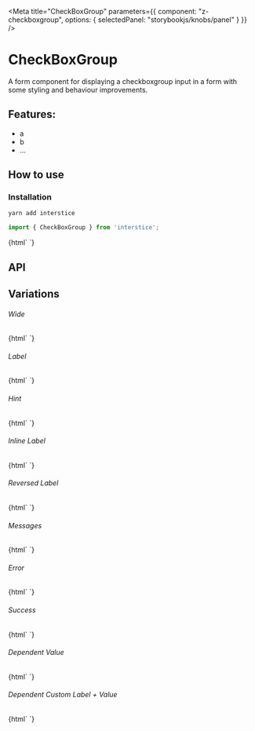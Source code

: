 

<Meta 
  title="CheckBoxGroup"
  parameters={{
    component: "z-checkboxgroup",
    options: { selectedPanel: "storybookjs/knobs/panel" }
  }}
/>

# CheckBoxGroup 

A form component for displaying a checkboxgroup input in a form with some styling and behaviour improvements.

## Features:

- a
- b
- ...

## How to use

### Installation

```bash
yarn add interstice
```

```js
import { CheckBoxGroup } from 'interstice';
```

<Preview withToolbar>
  <Story name="Simple">
    {html`
      <z-checkboxgroup id="simple" .options=${[{label: 'Apple', value: 'apple'},{label: 'Banana', value: 'banana'},{label: 'Orange', value: 'orange'}]}></z-checkboxgroup>
    `}
  </Story>
</Preview>

## API

<Props of="z-checkboxgroup" />

## Variations

###### Wide

<Story name="Wide">
  {html`
    <z-checkboxgroup id="wide" .options=${[{label: 'Apple', value: 'apple'},{label: 'Banana', value: 'banana'},{label: 'Orange', value: 'orange'}]} wide></z-checkboxgroup>
  `}
</Story>

###### Label

<Story name="Label">
  {html`
    <z-checkboxgroup id="label" .options=${[{label: 'Apple', value: 'apple'},{label: 'Banana', value: 'banana'},{label: 'Orange', value: 'orange'}]} label="Favorite Fruit"></z-checkboxgroup>
  `}
</Story>

###### Hint

<Story name="Hint">
  {html`
    <z-checkboxgroup id="hint" .options=${[{label: 'Apple', value: 'apple'},{label: 'Banana', value: 'banana'},{label: 'Orange', value: 'orange'}]} label="Favorite Fruit" hint="my favorite is banana, what is yours?"></z-checkboxgroup>
  `}
</Story>

###### Inline Label 

<Story name="Inline Label">
  {html`
    <z-checkboxgroup id="inline-label" .options=${[{label: 'Apple', value: 'apple'},{label: 'Banana', value: 'banana'},{label: 'Orange', value: 'orange'}]} label="Favorite Fruit" inline></z-checkboxgroup>
  `}
</Story>

###### Reversed Label

<Story name="Reversed Label">
  {html`
    <z-checkboxgroup id="reversed-label" .options=${[{label: 'Apple', value: 'apple'},{label: 'Banana', value: 'banana'},{label: 'Orange', value: 'orange'}]} label="Favorite Fruit" inline reversed></z-checkboxgroup>
  `}
</Story>


###### Messages

<Story name="Messages">
  {html`
    <z-checkboxgroup id="messages" .options=${[{label: 'Apple', value: 'apple'},{label: 'Banana', value: 'banana'},{label: 'Orange', value: 'orange'}]} label="Favorite Fruit" .messages=${['This is a message']}></z-checkboxgroup>
  `}
</Story>

###### Error

<Story name="Error">
  {html`
    <z-checkboxgroup id="error" label="Name" status="error" .options=${[{label: 'Apple', value: 'apple'},{label: 'Banana', value: 'banana'},{label: 'Orange', value: 'orange'}]}></z-checkboxgroup>
  `}
</Story>

###### Success 

<Story name="Success">
  {html`
    <z-checkboxgroup id="success" label="Name" status="success" .options=${[{label: 'Apple', value: 'apple'},{label: 'Banana', value: 'banana'},{label: 'Orange', value: 'orange'}]}></z-checkboxgroup>
  `}
</Story>

###### Dependent Value

<Story name="Dependent">
  {html`
    <z-checkboxgroup id="dependent" .options=${[{label: 'Apple', value: 'apple'},{label: 'Banana', value: 'banana'},{label: 'Orange', value: 'orange'}]} label="Favorite Fruit" dependent></z-checkboxgroup>
  `}
</Story>

###### Dependent Custom Label + Value

<Story name="DependentCustom">
  {html`
    <z-checkboxgroup id="dependent-custom" .options=${[{label: 'Apple', value: 'apple'},{label: 'Banana', value: 'banana'},{label: 'Orange', value: 'orange'}]} label="Favorite Fruit" .dependentOptions=${{label: 'All Fruit', value: '_all_fruit'}} dependent></z-checkboxgroup>
  `}
</Story>

